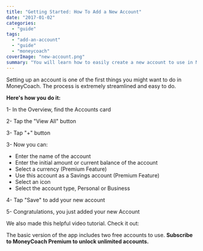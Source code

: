 ```yaml
---
title: "Getting Started: How To Add a New Account"
date: "2017-01-02"
categories: 
  - "guide"
tags: 
  - "add-an-account"
  - "guide"
  - "moneycoach"
coverImage: "new-account.png"
summary: "You will learn how to easily create a new account to use in MoneyCoach"
---
```


Setting up an account is one of the first things you might want to do in MoneyCoach. The process is extremely streamlined and easy to do.

**Here's how you do it:**

1- In the Overview, find the Accounts card

2- Tap the "View All" button

3- Tap "+" button

3- Now you can:

- Enter the name of the account
- Enter the initial amount or current balance of the account
- Select a currency (Premium Feature)
- Use this account as a Savings account (Premium Feature)
- Select an icon
- Select the account type, Personal or Business

4- Tap "Save" to add your new account

5- Congratulations, you just added your new Account

We also made this helpful video tutorial. Check it out:

<YouTube url="https://youtu.be/1qN3\_th\_OOI" />

The basic version of the app includes two free accounts to use. **Subscribe to MoneyCoach Premium to unlock unlimited accounts.**
